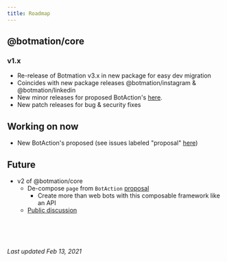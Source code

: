 ---
title: Roadmap
---

## @botmation/core

### v1.x
 - Re-release of Botmation v3.x in new package for easy dev migration
 - Coincides with new package releases @botmation/instagram & @botmation/linkedin
 - New minor releases for proposed BotAction's [here](https://github.com/mrWh1te/Botmation/issues).
 - New patch releases for bug & security fixes

## Working on now
 - New BotAction's proposed (see issues labeled "proposal" [here](https://github.com/mrWh1te/Botmation/issues))

## Future
 - v2 of @botmation/core
    - De-compose `page` from `BotAction` [proposal](https://github.com/mrWh1te/Botmation/issues/54#issuecomment-689843796)
        - Create more than web bots with this composable framework like an API
    - [Public discussion](https://github.com/mrWh1te/Botmation/discussions/87)

<br /><br /><br />

*Last updated Feb 13, 2021*
